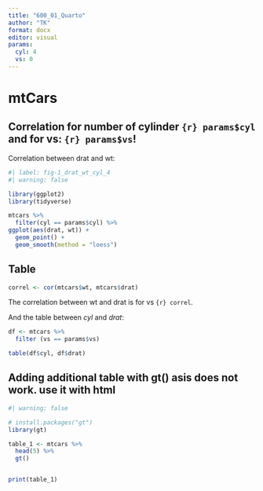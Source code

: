 ```yaml
---
title: "600_01_Quarto"
author: "TK"
format: docx
editor: visual
params:
  cyl: 4
  vs: 0
---
```


# mtCars

## Correlation for number of cylinder `{r} params$cyl` and for vs: `{r} params$vs`!

Correlation between drat and wt:

```r
#| label: fig-1_drat_wt_cyl_4
#| warning: false

library(ggplot2)
library(tidyverse)

mtcars %>%
  filter(cyl == params$cyl) %>%
ggplot(aes(drat, wt)) + 
  geom_point() + 
  geom_smooth(method = "loess")
```

## Table

```r
correl <- cor(mtcars$wt, mtcars$drat)
```

The correlation between wt and drat is for vs `{r} correl`.

And the table between *cyl* and *drat*:

```r
df <- mtcars %>%
  filter (vs == params$vs) 

table(df$cyl, df$drat)
```

## Adding additional table with gt() asis does not work. use it with html

```r
#| warning: false

# install.packages("gt")
library(gt)

table_1 <- mtcars %>%
  head(5) %>% 
  gt()


print(table_1)
```
